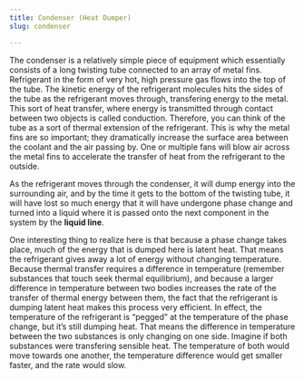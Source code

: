 ```yaml
---
title: Condenser (Heat Dumper)
slug: condenser

---
```

The condenser is a relatively simple piece of equipment which essentially consists of a long twisting tube connected to an array of metal fins. Refrigerant in the form of very hot, high pressure gas flows into the top of the tube. The kinetic energy of the refrigerant molecules hits the sides of the tube as the refrigerant moves through, transfering energy to the metal. This sort of heat transfer, where energy is transmitted through contact between two objects is called conduction. Therefore, you can think of the tube as a sort of thermal extension of the refrigerant. This is why the metal fins are so important; they dramatically increase the surface area between the coolant and the air passing by. One or multiple fans will blow air across the metal fins to accelerate the transfer of heat from the refrigerant to the outside.

As the refrigerant moves through the condenser, it will dump energy into the surrounding air, and by the time it gets to the bottom of the twisting tube, it will have lost so much energy that it will have undergone phase change and turned into a liquid where it is passed onto the next component in the system by the **liquid line**.

One interesting thing to realize here is that because a phase change takes place, much of the energy that is dumped here is latent heat. That means the refrigerant gives away a lot of energy without changing temperature. Because thermal transfer requires a difference in temperature (remember substances that touch seek thermal equilibrium), and because a larger difference in temperature between two bodies increases the rate of the transfer of thermal energy between them, the fact that the refrigerant is dumping latent heat makes this process very efficient. In effect, the temperature of the refrigerant is “pegged” at the temperature of the phase change, but it’s still dumping heat. That means the difference in temperature between the two substances is only changing on one side. Imagine if both substances were transfering sensible heat. The temperature of both would move towards one another, the temperature difference would get smaller faster, and the rate would slow.